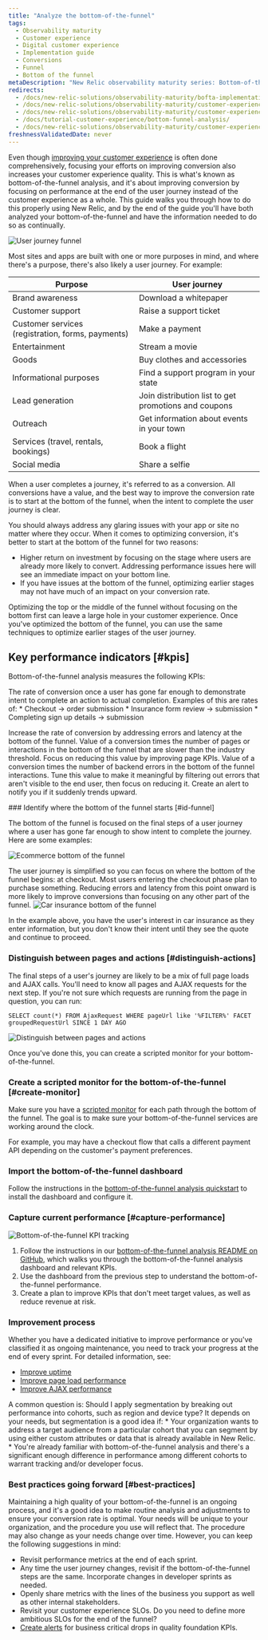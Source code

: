 ```yaml
---
title: "Analyze the bottom-of-the-funnel"
tags:
  - Observability maturity
  - Customer experience
  - Digital customer experience
  - Implementation guide
  - Conversions
  - Funnel
  - Bottom of the funnel
metaDescription: "New Relic observability maturity series: Bottom-of-the-funnel analysis shows New Relic users how to improve end-user conversions."
redirects:
  - /docs/new-relic-solutions/observability-maturity/bofta-implementation-guide
  - /docs/new-relic-solutions/observability-maturity/customer-experience/bofta-implementation-guide
  - /docs/new-relic-solutions/observability-maturity/customer-experience/bottom-funnel-analysis-customer-journey-guide
  - /docs/tutorial-customer-experience/bottom-funnel-analysis/
  - /docs/new-relic-solutions/observability-maturity/customer-experience/bottom-funnel-analysis-customer-journey-guide
freshnessValidatedDate: never
---
```








Even though [improving your customer experience](/docs/tutorial-customer-experience/improve-customer-experience/) is often done comprehensively, focusing your efforts on improving conversion also increases your customer experience quality. This is what's known as bottom-of-the-funnel analysis, and it's about improving conversion by focusing on performance at the end of the user journey instead of the customer experience as a whole. This guide walks you through how to do this properly using New Relic, and by the end of the guide you'll have both analyzed your bottom-of-the-funnel and have the information needed to do so as continually. 

<img
  title="User journey funnel"
  alt="User journey funnel"
  src={cxBotfaFunnel}
/>

Most sites and apps are built with one or more purposes in mind, and where there's a purpose, there's also likely a user journey. For example:

| Purpose                                           | User journey                                         |
| ------------------------------------------------- | ---------------------------------------------------- |
| Brand awareness                                   | Download a whitepaper                                |
| Customer support                                  | Raise a support ticket                               |
| Customer services (registration, forms, payments) | Make a payment                                       |
| Entertainment                                     | Stream a movie                                       |
| Goods                                             | Buy clothes and accessories                          |
| Informational purposes                            | Find a support program in your state                 |
| Lead generation                                   | Join distribution list to get promotions and coupons |
| Outreach                                          | Get information about events in your town            |
| Services (travel, rentals, bookings)              | Book a flight                                        |
| Social media                                      | Share a selfie                                       |

When a user completes a journey, it's referred to as a conversion. All conversions have a value, and the best way to improve the conversion rate is to start at the bottom of the funnel, when the intent to complete the user journey is clear.

You should always address any glaring issues with your app or site no matter where they occur. When it comes to optimizing conversion, it's better to start at the bottom of the funnel for two reasons:

* Higher return on investment by focusing on the stage where users are already more likely to convert. Addressing performance issues here will see an immediate impact on your bottom line.
* If you have issues at the bottom of the funnel, optimizing earlier stages may not have much of an impact on your conversion rate.

Optimizing the top or the middle of the funnel without focusing on the bottom first can leave a large hole in your customer experience. Once you've optimized the bottom of the funnel, you can use the same techniques to optimize earlier stages of the user journey.

## Key performance indicators [#kpis]

Bottom-of-the-funnel analysis measures the following KPIs:

<CollapserGroup>
    <Collapser
        id="conversion-rate"
        title="Bottom-of-the-funnel success/conversion rate"
    >
The rate of conversion once a user has gone far enough to demonstrate intent to complete an action to actual completion. Examples of this are rates of:
* Checkout -> order submission
* Insurance form review -> submission
* Completing sign up details -> submission

Increase the rate of conversion by addressing errors and latency at the bottom of the funnel.
    </Collapser>
    <Collapser
        id="latency-risk"
        title="Revenue at risk due to latency"
    >
        Value of a conversion times the number of pages or interactions in the bottom of the funnel that are slower than the industry threshold. Focus on reducing this value by improving page KPIs.
    </Collapser>
    <Collapser
        id="Error risk"
        title="Revenue at risk due to errors"
    >
        Value of a conversion times the number of backend errors in the bottom of the funnel interactions. Tune this value to make it meaningful by filtering out errors that aren't visible to the end user, then focus on reducing it. Create an alert to notify you if it suddenly trends upward.
    </Collapser>
</CollapserGroup>

<Steps>
    <Step>
### Identify where the bottom of the funnel starts [#id-funnel]

The bottom of the funnel is focused on the final steps of a user journey where a user has gone far enough to show intent to complete the journey. Here are some examples:

<CollapserGroup>
    <Collapser
        id="ecommerce-journey"
        title="Ecommerce user journey"
    >
<img
  title="Ecommerce bottom of the funnel"
  alt="Ecommerce bottom of the funnel"
  src={cxBotfaEcommerce}
/>

The user journey is simplified so you can focus on where the bottom of the funnel begins: at checkout. Most users entering the checkout phase plan to purchase something. Reducing errors and latency from this point onward is more likely to improve conversions than focusing on any other part of the funnel.
    </Collapser>
    <Collapser
        id="insurance-journey"
        title="Car insurance purchase user journey"
    >
<img
  title="Car insurance bottom of the funnel"
  alt="Car insurance bottom of the funnel"
  src={cxBotfaCarInsurance}
/>

In the example above, you have the user's interest in car insurance as they enter information, but you don't know their intent until they see the quote and continue to proceed.
    </Collapser>
</CollapserGroup>
    </Step>
    <Step>
### Distinguish between pages and actions [#distinguish-actions]

The final steps of a user's journey are likely to be a mix of full page loads and AJAX calls. You'll need to know all pages and AJAX requests for the next step. If you're not sure which requests are running from the page in question, you can run:

```
SELECT count(*) FROM AjaxRequest WHERE pageUrl like '%FILTER%' FACET groupedRequestUrl SINCE 1 DAY AGO
```        

<img
  title="Distinguish between pages and actions"
  alt="Distinguish between pages and actions"
  src={cxBotfaPagesActions}
/>

Once you've done this, you can create a scripted monitor for your bottom-of-the-funnel.
    </Step>
    <Step>
### Create a scripted monitor for the bottom-of-the-funnel [#create-monitor]

Make sure you have a [scripted monitor](/docs/synthetics/synthetic-monitoring/scripting-monitors/introduction-scripted-browser-monitors/) for each path through the bottom of the funnel. The goal is to make sure your bottom-of-the-funnel services are working around the clock.

For example, you may have a checkout flow that calls a different payment API depending on the customer's payment preferences.        
    </Step>
    <Step>
### Import the bottom-of-the-funnel dashboard

Follow the instructions in the [bottom-of-the-funnel analysis quickstart](https://newrelic.com/instant-observability/customer-experience-bottom-funnel-analysis/8d339aa7-69e3-4efa-abc2-9eba600db91c) to install the dashboard and configure it.
    </Step>
    <Step>
### Capture current performance [#capture-performance]

<img
  title="Bottom-of-the-funnel KPI tracking"
  alt="Bottom-of-the-funnel KPI tracking"
  src={cxBotfaKpiTracking}
/>

1. Follow the instructions in our [bottom-of-the-funnel analysis README on GitHub](https://github.com/newrelic/oma-resource-center/blob/main/src/content/docs/oma/value-drivers/customer-experience/use-cases/bottom-of-the-funnel-analysis/README.md), which walks you through the bottom-of-the-funnel analysis dashboard and relevant KPIs.
2. Use the dashboard from the previous step to understand the bottom-of-the-funnel performance.
3. Create a plan to improve KPIs that don't meet target values, as well as reduce revenue at risk.
    </Step>
    <Step>
### Improvement process
Whether you have a dedicated initiative to improve performance or you've classified it as ongoing maintenance, you need to track your progress at the end of every sprint. For detailed information, see:

* [Improve uptime](/docs/new-relic-solutions/observability-maturity/customer-experience/cx-improve-web-uptime)
* [Improve page load performance](/docs/new-relic-solutions/observability-maturity/customer-experience/cx-improve-page-load)
* [Improve AJAX performance](/docs/browser/browser-monitoring/browser-pro-features/ajax-page-identify-time-consuming-calls)
    </Step>
</Steps>


<Callout variant="tip">
A common question is: Should I apply segmentation by breaking out performance into cohorts, such as region and device type? It depends on your needs, but segmentation is a good idea if:
* Your organization wants to address a target audience from a particular cohort that you can segment by using either custom attributes or data that is already available in New Relic.
* You're already familiar with bottom-of-the-funnel analysis and there's a significant enough difference in performance among different cohorts to warrant tracking and/or developer focus.
</Callout>

### Best practices going forward [#best-practices]

Maintaining a high quality of your bottom-of-the-funnel is an ongoing process, and it's a good idea to make routine analysis and adjustments to ensure your conversion rate is optimal. Your needs will be unique to your organization, and the procedure you use will reflect that. The procedure may also change as your needs change over time. However, you can keep the following suggestions in mind:

* Revisit performance metrics at the end of each sprint.
* Any time the user journey changes, revisit if the bottom-of-the-funnel steps are the same. Incorporate changes in developer sprints as needed.
* Openly share metrics with the lines of the business you support as well as other internal stakeholders.
* Revisit your customer experience SLOs. Do you need to define more ambitious SLOs for the end of the funnel?
* [Create alerts](/docs/tutorial-create-alerts/create-new-relic-alerts/) for business critical drops in quality foundation KPIs.